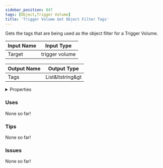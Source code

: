 ```yaml
---
sidebar_position: 847
tags: [Object,Trigger Volume]
title: 'Trigger Volume Get Object Filter Tags'
---
```


Gets the tags that are being used as the object filter for a Trigger Volume.



<IChip uuid="8f42f9b7-87fb-4f4b-9160-a45baf269650"/>

| Input Name | Input Type |
|-----------|-----------|
| Target | trigger volume |

| Output Name | Output Type |
|-----------|-----------|
| Tags | List&ltstring&gt |


<details>
  <summary>Properties</summary>
  <div>
    <div>
    <table>
      <thead>
        <tr>
          <th>Is beta required?</th>
          <th>No</th>
        </tr>
        <tr>
          <th>Is this chip a trolling risk?</th>
          <th>No</th>
        </tr>
        <tr>
          <th>Is this chip a role assignment risk?</th>
          <th>No</th>
        </tr>
        <tr>
          <th>Chip UUID</th>
          <th>8f42f9b7-87fb-4f4b-9160-a45baf269650</th>
        </tr>
        <tr>
          <th>Room availability</th>
          <th>Available everywhere</th>
        </tr>
      </thead>
    </table>
    </div>
  </div>
</details>

### Uses

None so far!

### Tips

None so far!

### Issues

None so far!